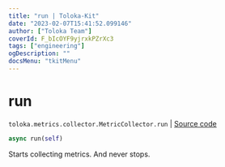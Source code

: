 ```yaml
---
title: "run | Toloka-Kit"
date: "2023-02-07T15:41:52.099146"
author: ["Toloka Team"]
coverId: F_bIcOYF9yjrxkPZrXc3
tags: ["engineering"]
ogDescription: ""
docsMenu: "tkitMenu"
---
```


# run
`toloka.metrics.collector.MetricCollector.run` | [Source code](https://github.com/Toloka/toloka-kit/blob/v1.1.3/src/metrics/collector.py#L72)

```python
async run(self)
```

Starts collecting metrics. And never stops.